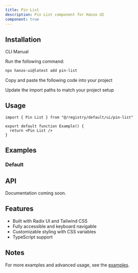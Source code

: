 ```yaml
---
title: Pin List
description: Pin List component for Hanzo UI
component: true
---
```


<ComponentPreview name="pin-list-demo" />

## Installation

<Tabs defaultValue="cli">

<TabsList>
  <TabsTrigger value="cli">CLI</TabsTrigger>
  <TabsTrigger value="manual">Manual</TabsTrigger>
</TabsList>

<TabsContent value="cli">

<Steps>

<Step>Run the following command:</Step>

```bash
npx hanzo-ui@latest add pin-list
```

</Steps>

</TabsContent>

<TabsContent value="manual">

<Steps>

<Step>Copy and paste the following code into your project</Step>

<ComponentSource name="pin-list" />

<Step>Update the import paths to match your project setup</Step>

</Steps>

</TabsContent>

</Tabs>

## Usage

```tsx
import { Pin List } from "@/registry/default/ui/pin-list"

export default function Example() {
  return <Pin List />
}
```

## Examples

### Default

<ComponentPreview name="pin-list-demo" />

## API

Documentation coming soon.

## Features

- Built with Radix UI and Tailwind CSS
- Fully accessible and keyboard navigable
- Customizable styling with CSS variables
- TypeScript support

## Notes

For more examples and advanced usage, see the [examples](/examples).
